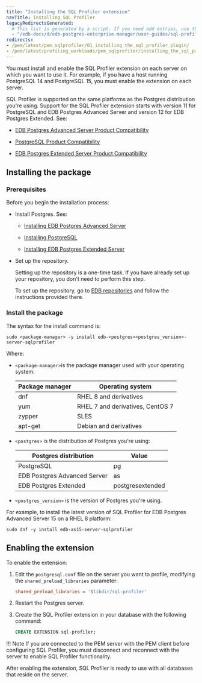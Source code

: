 ```yaml
---
title: "Installing the SQL Profiler extension"
navTitle: Installing SQL Profiler
legacyRedirectsGenerated:
  # This list is generated by a script. If you need add entries, use the `legacyRedirects` key.
  - "/edb-docs/d/edb-postgres-enterprise-manager/user-guides/sql-profiler-configuration-guide/8.0/installing_the_sql_profiler_plugin.html"
redirects:
- /pem/latest/pem_sqlprofiler/01_installing_the_sql_profiler_plugin/
- /pem/latest/profiling_workloads/pem_sqlprofiler/installing_the_sql_profiler_plugin/
---
```


You must install and enable the SQL Profiler extension on each server on which you want to use it. For example, if you have a host running PostgreSQL 14 and PostgreSQL 15, you must enable the extension on each server.

SQL Profiler is supported on the same platforms as the Postgres distribution you're using. Support for the SQL Profiler extension starts with version 11 for PostgreSQL and EDB Postgres Advanced Server and version 12 for EDB Postgres Extended. See:
- [EDB Postgres Advanced Server Product Compatibility](https://www.enterprisedb.com/platform-compatibility#epas)

- [PostgreSQL Product Compatibility](https://www.enterprisedb.com/resources/platform-compatibility#pg)
- [EDB Postgres Extended Server Product Compatibility](https://www.enterprisedb.com/resources/platform-compatibility#epas_extended)

## Installing the package

### Prerequisites

Before you begin the installation process:

- Install Postgres. See:
  - [Installing EDB Postgres Advanced Server](/epas/latest/installing/)

  - [Installing PostgreSQL](https://www.postgresql.org/download/) 

  - [Installing EDB Postgres Extended Server](/pge/latest/installing/)

- Set up the repository.

  Setting up the repository is a one-time task. If you have already set up your repository, you don't need to perform this step.

  To set up the repository, go to [EDB repositories](https://www.enterprisedb.com/repos-downloads) and follow the instructions provided there.


### Install the package

The syntax for the install command is:

```shell
sudo <package-manager> -y install edb-<postgres><postgres_version>-server-sqlprofiler
```

Where:

- `<package-manager>`is the package manager used with your operating system:

  | Package manager |             Operating system     |
  | --------------- | -------------------------------- |
  | dnf             | RHEL 8 and derivatives           |
  | yum             | RHEL 7 and derivatives, CentOS 7 |
  | zypper          | SLES                             |
  | apt-get         | Debian and derivatives           |

- `<postgres>` is the distribution of Postgres you're using:

  |    Postgres distribution     |   Value    |
  | ---------------------------- | ---------- |
  | PostgreSQL                   | pg         |
  | EDB Postgres Advanced Server | as         |
  | EDB Postgres Extended        | postgresextended |

- `<postgres_version>` is the version of Postgres you're using. 

For example,  to install the latest version of SQL Profiler for EDB Postgres Advanced Server 15 on a RHEL 8 platform:

```shell
sudo dnf -y install edb-as15-server-sqlprofiler
```


## Enabling the extension


To enable the extension:

1.  Edit the `postgresql.conf` file on the server you want to profile, modifying the `shared_preload_libraries` parameter:

    ```ini
    shared_preload_libraries = '$libdir/sql-profiler'
    ```

2.  Restart the Postgres server.

1. Create the SQL Profiler extension in your database with the following command: 

   ```sql
   CREATE EXTENSION sql-profiler;
   ```

!!! Note
    If you are connected to the PEM server with the PEM client before configuring SQL Profiler, you must disconnect and reconnect with the server to enable SQL Profiler functionality. 

After enabling the extension, SQL Profiler is ready to use with all databases that reside on the server.



